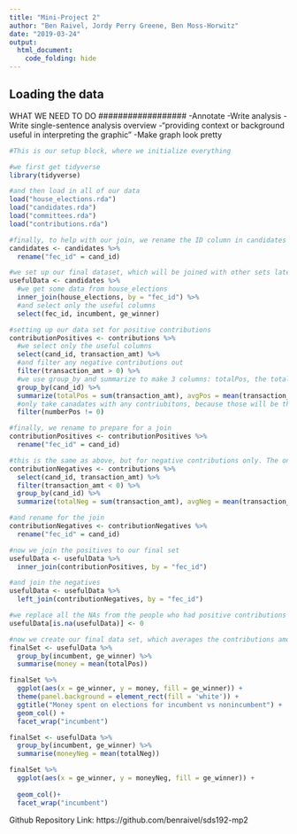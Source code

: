 ```yaml
---
title: "Mini-Project 2"
author: "Ben Raivel, Jordy Perry Greene, Ben Moss-Horwitz"
date: "2019-03-24"
output: 
  html_document:
    code_folding: hide
---
```



## Loading the data


##################
WHAT WE NEED TO DO
##################
-Annotate
-Write analysis
-Write single-sentence analysis overview
-"providing context or background useful in interpreting the graphic"
-Make graph look pretty


```r
#This is our setup block, where we initialize everything

#we first get tidyverse
library(tidyverse)

#and then load in all of our data
load("house_elections.rda")
load("candidates.rda")
load("committees.rda")
load("contributions.rda")

#finally, to help with our join, we rename the ID column in candidates to match that of house_elections
candidates <- candidates %>%
  rename("fec_id" = cand_id)
```

```r
#we set up our final dataset, which will be joined with other sets later
usefulData <- candidates %>%
  #we get some data from house_elections
  inner_join(house_elections, by = "fec_id") %>%
  #and select only the useful columns
  select(fec_id, incumbent, ge_winner)

#setting up our data set for positive contributions
contributionPositives <- contributions %>%
  #we select only the useful columns
  select(cand_id, transaction_amt) %>%
  #and filter any negative contributions out
  filter(transaction_amt > 0) %>%
  #we use group_by and summarize to make 3 columns: totalPos, the total amount of money added up from all positive contributions, avgPos, the average positive contribution, and numberPos, the amount of postive contributions recieved
  group_by(cand_id) %>%
  summarize(totalPos = sum(transaction_amt), avgPos = mean(transaction_amt), numberPos = n()) %>%
  #only take canadates with any contriubitons, because those will be the people we are looking at
  filter(numberPos != 0)

#finally, we rename to prepare for a join
contributionPositives <- contributionPositives %>%
  rename("fec_id" = cand_id)

#this is the same as above, but for negative contributions only. The only difference is that we don't want to get rid of people without any negative contributions, because if they have positive contributions they will still be useful to our data
contributionNegatives <- contributions %>%
  select(cand_id, transaction_amt) %>%
  filter(transaction_amt < 0) %>%
  group_by(cand_id) %>%
  summarize(totalNeg = sum(transaction_amt), avgNeg = mean(transaction_amt), numberNeg = n())

#and rename for the join
contributionNegatives <- contributionNegatives %>%
  rename("fec_id" = cand_id)

#now we join the positives to our final set
usefulData <- usefulData %>%
  inner_join(contributionPositives, by = "fec_id")

#and join the negatives
usefulData <- usefulData %>%
  left_join(contributionNegatives, by = "fec_id")

#we replace all the NAs from the people who had positive contributions but no negative contributions with zeroes, so that it doesn't break our graph
usefulData[is.na(usefulData)] <- 0

#now we create our final data set, which averages the contributions among ALL candidates
finalSet <- usefulData %>%
  group_by(incumbent, ge_winner) %>%
  summarise(money = mean(totalPos))
```

```r
finalSet %>%
  ggplot(aes(x = ge_winner, y = money, fill = ge_winner)) +
  theme(panel.background = element_rect(fill = 'white')) +
  ggtitle("Money spent on elections for incumbent vs nonincumbent") +
  geom_col() +
  facet_wrap("incumbent")
```

```r
finalSet <- usefulData %>%
  group_by(incumbent, ge_winner) %>%
  summarise(moneyNeg = mean(totalNeg))
```

```r
finalSet %>%
  ggplot(aes(x = ge_winner, y = moneyNeg, fill = ge_winner)) +
  
  geom_col()+
  facet_wrap("incumbent")
```

Github Repository Link:
https://github.com/benraivel/sds192-mp2

